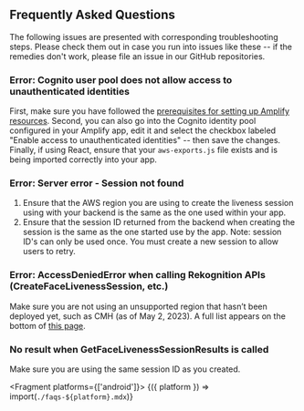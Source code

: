 
## Frequently Asked Questions

The following issues are presented with corresponding troubleshooting steps. Please check them out in case you run into issues like these -- if the remedies don't work, please file an issue in our GitHub repositories.

### Error: Cognito user pool does not allow access to unauthenticated identities

First, make sure you have followed the [prerequisites for setting up Amplify resources](#step-1-configure-auth). Second, you can also go into the Cognito identity pool configured in your Amplify app, edit it and select the checkbox labeled "Enable access to unauthenticated identities" -- then save the changes. Finally, if using React, ensure that your `aws-exports.js` file exists and is being imported correctly into your app.

### Error: Server error - Session not found 

1. Ensure that the AWS region you are using to create the liveness session using with your backend is the same as the one used within your app.
2. Ensure that the session ID returned from the backend when creating the session is the same as the one started use by the app. Note: session ID's can only be used once. You must create a new session to allow users to retry.

### Error: AccessDeniedError when calling Rekognition APIs (CreateFaceLivenessSession, etc.)

Make sure you are not using an unsupported region that hasn’t been deployed yet, such as CMH (as of May 2, 2023). A full list appears on the bottom of [this page](https://aws.amazon.com/rekognition/face-liveness/).

### No result when GetFaceLivenessSessionResults is called

Make sure you are using the same session ID as you created.

<Fragment platforms={['android']}>
  {({ platform }) => import(`./faqs-${platform}.mdx`)}
</Fragment>